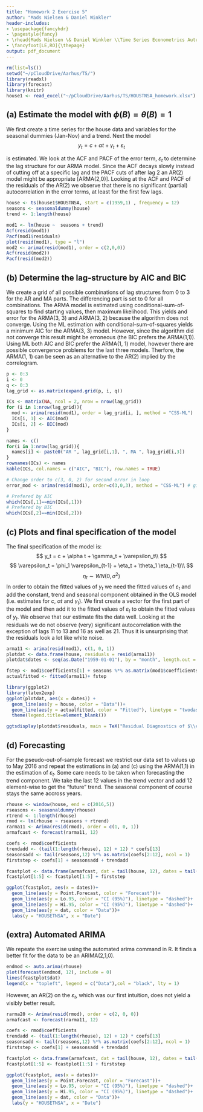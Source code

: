 ---
title: "Homework 2 Exercise 5"
author: "Mads Nielsen & Daniel Winkler"
header-includes:
- \usepackage{fancyhdr}
- \pagestyle{fancy}
- \rhead{Mads Nielsen \& Daniel Winkler \\Time Series Econometrics Autumn 2017 \\ 201306163, 201701383}
- \fancyfoot[LE,RO]{\thepage}
output: pdf_document
---


```{r setup, include = FALSE}
rm(list=ls())
setwd("~/pCloudDrive/Aarhus/TS/")
library(readxl)
library(forecast)
library(knitr)
house1 <- read_excel("~/pCloudDrive/Aarhus/TS/HOUSTNSA_homework.xlsx")
```


## (a) Estimate the model with $\phi(B) = \theta(B)=1$

We first create a time series for the house data and variables for the seasonal dummies (Jan-Nov) and a trend. Next the model
$$
y_t = c + \alpha t + \gamma_t + \varepsilon_t
$$

is estimated. We look at the ACF and PACF of the error term, $\varepsilon_t$ to determine the lag structure for our ARMA model. Since the ACF decays slowly instead of cutting off at a specific lag and the PACF cuts of after lag 2 an AR(2) model might be appropriate [ARMA(2,0)]. Looking at the ACF and PACF of the residuals of the AR(2) we observe that there is no significant (partial) autocorrelation in the error terms, at least for the first few lags.

```{r a}
house <- ts(house1$HOUSTNSA, start = c(1959,1) , frequency = 12)
seasons <- seasonaldummy(house)
trend <- 1:length(house)

mod1 <- lm(house ~  seasons + trend)
Acf(resid(mod1))
Pacf(mod1$residuals)
plot(resid(mod1), type = "l")
mod2 <- arima(resid(mod1), order = c(2,0,0))
Acf(resid(mod2))
Pacf(resid(mod2))
```

## (b) Determine the lag-structure by AIC and BIC

We create a grid of all possible combinations of lag structures from 0 to 3 for the AR and MA parts. The differencing part is set to 0 for all combinations. The ARMA model is estimated using conditional-sum-of-squares to find starting values, then maximum likelihood. This yields and error for the ARMA(3, 3) and ARMA(3, 2) because the algorithm does not converge. Using the ML estimation with conditional-sum-of-squares yields a minimum AIC for the ARMA(3, 3) model. However, since the algorithm did not converge this result might be erroneous (the BIC prefers the ARMA(1,1)). Using ML both AIC and BIC prefer the ARMA(1, 1) model, however there are possible convergence problems for the last three models. Therfore, the ARMA(1, 1) can be seen as an alternative to the AR(2) implied by the correlogram.

```{r b}
p <- 0:3
i <- 0
q <- 0:3
lag_grid <- as.matrix(expand.grid(p, i, q))

ICs <- matrix(NA, ncol = 2, nrow = nrow(lag_grid))
for (i in 1:nrow(lag_grid)){
  mod <- arima(resid(mod1), order = lag_grid[i, ], method = "CSS-ML")
  ICs[i, 1] <- AIC(mod)
  ICs[i, 2] <- BIC(mod)
}

names <- c()
for(i in 1:nrow(lag_grid)){
  names[i] <- paste0("AR ", lag_grid[i,1], ", MA ", lag_grid[i,3])
}
rownames(ICs) <- names
kable(ICs, col.names = c("AIC", "BIC"), row.names = TRUE)

# Change order to c(3, 0, 2) for second error in loop
error_mod <- arima(resid(mod1), order=c(3,0,3), method = "CSS-ML") # gives error!

# Prefered by AIC
which(ICs[,1]==min(ICs[,1]))
# Prefered by BIC
which(ICs[,2]==min(ICs[,2]))

```

## (c) Plots and final specification of the model

The final specification of the model is:
$$
y_t = c + \alpha t + \gamma_t + \varepsilon_t\\
$$
$$
\varepsilon_t = \phi_1 \varepsilon_{t-1} + \eta_t  + \theta_1 \eta_{t-1}\\
$$
$$
\eta_t \sim WN(0, \sigma^2)
$$
 In order to obtain the fitted values of $y_t$ we need the fitted values of $\varepsilon_t$ and add the constant, trend and seasonal component obtained in the OLS model (i.e. estimates for $c,\ \alpha t\ \text{and}\ \gamma_t$). We first create a vector for the first part of the model and then add it to the fitted values of $\varepsilon_t$ to obtain the fitted values of $y_t$. We observe that our estimate fits the data well. Looking at the residuals we do not observe (very) significant autocorrelation with the exception of lags 11 to 13 and 16 as well as 21. Thus it is unsurprising that the residuals look a lot like white noise.
 
```{r c, warning=FALSE, error=FALSE, message=FALSE}
arma11 <- arima(resid(mod1), c(1, 0, 1))
plotdat <- data.frame(house, residuals = resid(arma11))
plotdat$dates <- seq(as.Date("1959-01-01"), by = "month", length.out = length(house))

fstep <- mod1$coefficients[1] + seasons %*% as.matrix(mod1$coefficients[2:12], ncol = 1) + trend * mod1$coefficients[13] 
actualfitted <- fitted(arma11)+ fstep

library(ggplot2)
library(latex2exp)
ggplot(plotdat, aes(x = dates)) + 
  geom_line(aes(y = house, color = "Data"))+
  geom_line(aes(y = actualfitted, color = "Fitted"), linetype = "twodash")+
  theme(legend.title=element_blank())

ggtsdisplay(plotdat$residuals, main = TeX("Residual Diagnostics of $\\eta_t$"))
```


## (d) Forecasting

For the pseudo-out-of-sample forecast we restrict our data set to values up to May 2016 and repeat the estimations in (a) and (c) using the ARMA(1,1) in the estimation of $\varepsilon_t$. Some care needs to be taken when forecasting the trend component. We take the last 12 values in the trend vector and add 12 element-wise to get the "future" trend. The seasonal component of course stays the same accross years. 

```{r d}
rhouse <- window(house, end = c(2016,5))
rseasons <- seasonaldummy(rhouse)
rtrend <- 1:length(rhouse)
rmod <- lm(rhouse ~ rseasons + rtrend)
rarma11 <- Arima(resid(rmod), order = c(1, 0, 1))
armafcast <- forecast(rarma11, 12)

coefs <- rmod$coefficients
trendadd <- (tail(1:length(rhouse), 12) + 12) * coefs[13]
seasonsadd <- tail(rseasons,12) %*% as.matrix(coefs[2:12], ncol = 1) 
firststep <- coefs[1] + seasonsadd + trendadd

fcastplot <- data.frame(armafcast, dat = tail(house, 12), dates = tail(plotdat$dates, 12))
fcastplot[1:5] <- fcastplot[1:5] + firststep

ggplot(fcastplot, aes(x = dates))+
  geom_line(aes(y = Point.Forecast, color = "Forecast"))+
  geom_line(aes(y = Lo.95, color = "CI (95%)"), linetype = "dashed")+
  geom_line(aes(y = Hi.95, color = "CI (95%)"), linetype = "dashed")+
  geom_line(aes(y = dat, color = "Data"))+
  labs(y = "HOUSETNSA", x = "Date")
```


## (extra) Automated ARIMA

We repeate the exercise using the automated arima command in R. It finds a better fit for the data to be an ARIMA(2,1,0).

```{r extra}
endmod <- auto.arima(rhouse)
plot(forecast(endmod, 12), include = 0)
lines(fcastplot$dat)
legend(x = "topleft", legend = c("Data"),col = "black", lty = 1)
```

However, an AR(2) on the $\varepsilon_t$, which was our first intuition, does not yield a visibly better result. 

```{r}
rarma20 <- Arima(resid(rmod), order = c(2, 0, 0))
armafcast <- forecast(rarma11, 12)

coefs <- rmod$coefficients
trendadd <- (tail(1:length(rhouse), 12) + 12) * coefs[13]
seasonsadd <- tail(rseasons,12) %*% as.matrix(coefs[2:12], ncol = 1) 
firststep <- coefs[1] + seasonsadd + trendadd

fcastplot <- data.frame(armafcast, dat = tail(house, 12), dates = tail(plotdat$dates, 12))
fcastplot[1:5] <- fcastplot[1:5] + firststep

ggplot(fcastplot, aes(x = dates))+
  geom_line(aes(y = Point.Forecast, color = "Forecast"))+
  geom_line(aes(y = Lo.95, color = "CI (95%)"), linetype = "dashed")+
  geom_line(aes(y = Hi.95, color = "CI (95%)"), linetype = "dashed")+
  geom_line(aes(y = dat, color = "Data"))+
  labs(y = "HOUSETNSA", x = "Date")
```

